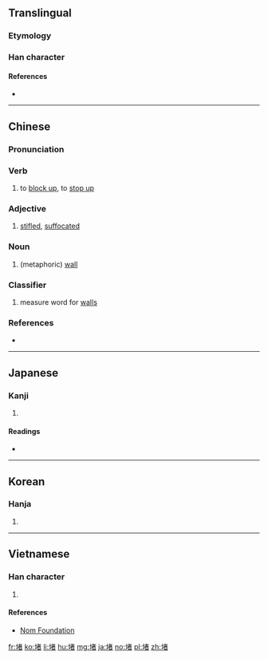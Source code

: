 ==Translingual==

===Etymology===
{{Han compound|土|者|c1=s|c2=p|ls=psc}}

===Han character===
{{Han char|rn=32|rad=土|as=08|sn=11|four=44160|canj=GJKA|ids=⿰土者}}

====References====
* {{Han ref|kx=0234.090|dkj=05279|dj=0472.030|hdz=10448.070|uh=5835|ud=22581|bh=B0F4|bd=45300}}

----

==Chinese==
{{zh-forms}}

===Pronunciation===
{{zh-pron
|m=dǔ |ma=Zh-du.ogg
|c=dou2,ze2
|h=pfs=tù
|md=
|mn=tó͘
|w=
|mc=y
|oc=y
|cat=v,a,n,cls
}}

===Verb===
{{zh-verb}}

# to [[block up]], to [[stop up]]

===Adjective===
{{zh-adj}}

# [[stifled]], [[suffocated]]

===Noun===
{{zh-noun}}

# (metaphoric) [[wall]]
#: {{zh-usex|觀者 如 堵|a wall of spectators}}

===Classifier===
{{zh-cls}}

# measure word for [[wall]]s

===References===
* {{cite web
|url=http://www.mdbg.net/chindict/chindict.php?page=worddict&wdrst=0&wdqb=堵
|title=堵
|work=MDBG English to Chinese dictionary ( Based on CC-CEDICT )
|language=Mandarin/English
|accessdate=2014-03-14}}

----

==Japanese==

===Kanji===
{{ja-kanji|grade=|rs=土09}}

# {{defn|lang=ja|sort=土09}}

====Readings====
* {{ja-readings|on=[[と]] (to)|kun=[[かき]] (kaki)}}

----

==Korean==

===Hanja===
{{ko-hanja|hangeul=도|rv=do|mr=to}}

# {{defn|lang=ko|sort=土09}}

----

==Vietnamese==

===Han character===
{{vi-hantu|[[đổ]]|rs=土09}}

# {{defn|lang=vi|sort=土09}}

====References====
* [http://nomfoundation.org/common/nom_details.php?codepoint=5835 Nom Foundation]

[[fr:堵]]
[[ko:堵]]
[[li:堵]]
[[hu:堵]]
[[mg:堵]]
[[ja:堵]]
[[no:堵]]
[[pl:堵]]
[[zh:堵]]